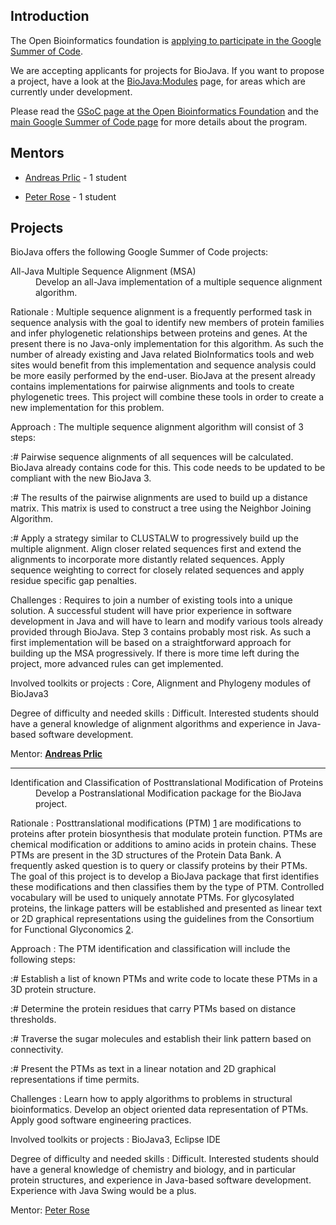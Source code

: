 == Introduction ==

The Open Bioinformatics foundation is [http://www.open-bio.org/wiki/Google_Summer_of_Code applying to participate in the Google Summer of Code].

We are accepting applicants for projects for BioJava. If you want to propose a project, have a look at the [[BioJava:Modules]] page, for areas which are currently under development.

Please read the [http://www.open-bio.org/wiki/Google_Summer_of_Code GSoC page at the Open Bioinformatics Foundation] and the [http://code.google.com/soc main Google Summer of Code page] for more details about the program.

== Mentors ==

* [[Andreas_Prlic | Andreas Prlic]] - 1 student

* [http://www.linkedin.com/in/peterrose Peter Rose] - 1 student

== Projects ==

BioJava offers the following Google Summer of Code projects:

;All-Java Multiple Sequence Alignment (MSA)
:Develop an all-Java implementation of a multiple sequence alignment algorithm.  

; Rationale : Multiple sequence alignment is a frequently performed task in sequence analysis with the goal to identify new members of protein families and infer phylogenetic relationships between proteins and genes. At the present there is no Java-only implementation for this algorithm. As such the number of already existing and Java related BioInformatics tools and web sites would benefit from this implementation and sequence analysis could be more easily performed by the end-user.   BioJava at the present already contains implementations for pairwise alignments and tools to create phylogenetic trees. This project will combine these tools in order to create a new implementation for this  problem.
 
; Approach : The multiple sequence alignment algorithm will consist of 3 steps: 

:# Pairwise sequence alignments of all sequences will be calculated.  BioJava already contains code for this. This code needs to be updated to be compliant with the new BioJava 3.
:# The results of the pairwise alignments are used to build up a distance matrix. This matrix is used to construct a tree using the Neighbor Joining Algorithm.
:# Apply a strategy similar to CLUSTALW to progressively build up the multiple alignment. Align closer related sequences first and extend the alignments to incorporate more distantly related sequences. Apply sequence weighting to correct for closely related sequences and apply residue specific gap penalties.

; Challenges : Requires to join a number of existing tools into a unique solution. A successful student will have prior experience in software development in Java and will have to learn and modify various tools already provided through BioJava. Step 3 contains probably most risk. As such a first implementation will be based on a straightforward  approach for building up the MSA progressively. If there is more time left during the project, more advanced rules can get implemented.

; Involved toolkits or projects : Core, Alignment and Phylogeny modules of BioJava3

; Degree of difficulty and needed skills : Difficult. Interested students should have a general knowledge of alignment algorithms and experience in Java-based software development.

; Mentor: '''[[Andreas_Prlic | Andreas Prlic]]'''


----


;Identification and Classification of Posttranslational Modification of Proteins
:Develop a Postranslational Modification package for the BioJava project.

; Rationale : Posttranslational modifications (PTM) [http://en.wikipedia.org/wiki/Posttranslational_modification] are modifications to proteins after protein biosynthesis that modulate protein function. PTMs are chemical modification or additions to amino acids in protein chains. These PTMs are present in the 3D structures of the Protein Data Bank. A frequently asked question is to query or classify proteins by their PTMs. The goal of this project is to develop a BioJava package that first identifies these modifications and then classifies them by the type of PTM. Controlled vocabulary will be used to uniquely annotate PTMs. For glycosylated proteins, the linkage patters will be established and presented as linear text or 2D graphical representations using the guidelines from the Consortium for Functional Glyconomics [http://www.functionalglycomics.org/static/consortium/Nomenclature.shtml]. 

; Approach : The PTM identification and classification will include the following steps:

:# Establish a list of known PTMs and write code to locate these PTMs in a 3D protein structure.
:# Determine the protein residues that carry PTMs based on distance thresholds.
:# Traverse the sugar molecules and establish their link pattern based on connectivity.
:# Present the PTMs as text in a linear notation and 2D graphical representations if time permits.

; Challenges : Learn how to apply algorithms to problems in structural bioinformatics. Develop an object oriented data representation of PTMs. Apply good software engineering practices.

; Involved toolkits or projects : BioJava3, Eclipse IDE

; Degree of difficulty and needed skills : Difficult. Interested students should have a general knowledge of chemistry and biology, and in particular protein structures, and experience in Java-based software development. Experience with Java Swing would be a plus.

; Mentor: [http://www.linkedin.com/in/peterrose Peter Rose]